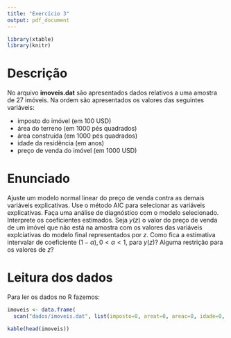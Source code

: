 ```yaml
---
title: "Exercício 3"
output: pdf_document
---
```


```r
library(xtable)
library(knitr)
```

# Descrição

No arquivo __imoveis.dat__ são apresentados dados relativos a uma amostra de 27 imóveis. Na ordem são apresentados os valores das seguintes variáveis:

* imposto do imóvel (em 100 USD)
* área do terreno (em 1000 pés quadrados)
* área construída (em 1000 pés quadrados)
* idade da residência (em anos)
* preço de venda do imóvel (em 1000 USD)

# Enunciado

Ajuste um modelo normal linear do preço de venda contra as demais variáveis explicativas. Use o método AIC para selecionar as variáveis explicativas. Faça uma análise de diagnóstico com o modelo selecionado. Interprete os coeficientes estimados. Seja $y(z)$ o valor do preço de venda de um imóvel que não está na amostra com os valores das variáveis explciativas do modelo final representados por $z$. Como fica a estimativa intervalar de coeficiente $(1 - \alpha), 0 < \alpha < 1$, para $y(z)$? Alguma restrição para os valores de $z$?

# Leitura dos dados

Para ler os dados no R fazemos:

```r
imoveis <- data.frame(
  scan("dados/imoveis.dat", list(imposto=0, areat=0, areac=0, idade=0, preco=0)))
```

```r
kable(head(imoveis))
```


